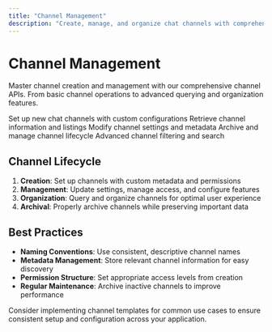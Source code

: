 ```yaml
---
title: "Channel Management"
description: "Create, manage, and organize chat channels with comprehensive lifecycle support"
---
```


# Channel Management

Master channel creation and management with our comprehensive channel APIs. From basic channel operations to advanced querying and organization features.

<CardGroup cols={2}>
  <Card title="Create Channels" icon="plus" href="/social-plus-sdk/chat/conversation-management/channels/create-channel">
    Set up new chat channels with custom configurations
  </Card>
  <Card title="Get Channels" icon="list" href="/social-plus-sdk/chat/conversation-management/channels/get-channels">
    Retrieve channel information and listings
  </Card>
  <Card title="Update Channels" icon="edit" href="/social-plus-sdk/chat/conversation-management/channels/update-channel">
    Modify channel settings and metadata
  </Card>
  <Card title="Archive Channels" icon="archive" href="/social-plus-sdk/chat/conversation-management/channels/archive-channels">
    Archive and manage channel lifecycle
  </Card>
  <Card title="Query Channels" icon="search" href="/social-plus-sdk/chat/conversation-management/channels/query-channels">
    Advanced channel filtering and search
  </Card>
</CardGroup>

## Channel Lifecycle

1. **Creation**: Set up channels with custom metadata and permissions
2. **Management**: Update settings, manage access, and configure features
3. **Organization**: Query and organize channels for optimal user experience
4. **Archival**: Properly archive channels while preserving important data

## Best Practices

- **Naming Conventions**: Use consistent, descriptive channel names
- **Metadata Management**: Store relevant channel information for easy discovery
- **Permission Structure**: Set appropriate access levels from creation
- **Regular Maintenance**: Archive inactive channels to improve performance

<Tip>
Consider implementing channel templates for common use cases to ensure consistent setup and configuration across your application.
</Tip>
